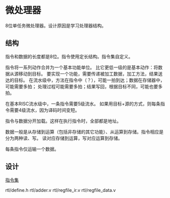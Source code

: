 = 微处理器 =
8位单任务微处理器。设计原因是学习处理器结构。

== 结构 ==
指令和数据的长度都是8位。指令使用定长结构。指令集自定义。

指令将一系列动作合并为一个基本功能单位。
比它更低一级的是基本动作：将数据从源移动到目标。
要实现一个功能，需要传递被加工数据，加工方法，结果送达的目标。
在流水级中，方法在指令中（？），可能一拍到达；数据在存储器中，可能需要多拍；
处理过程可能需要多拍；结果写回，根据目标不同，可能也要多拍。

在基本RISC流水级中，一条指令需要5级流水。
如果用目标+源的方式，则每条指令需要4级流水，因为译码时间变短。

指令与数据分开加载。这样在执行指令时，全部都是地址。

数据一般是从存储到运算（包括非存储的其它功能）、从运算到存储。指令相应是分为两种读、写。
读对应存储到运算，写对应运算到存储。

每条指令仅运输一个数据。
== 设计 ==
[[doc/instructor|指令集]]

rtl/define.h
rtl/adder.v
rtl/regfile_ir.v
rtl/regfile_data.v


